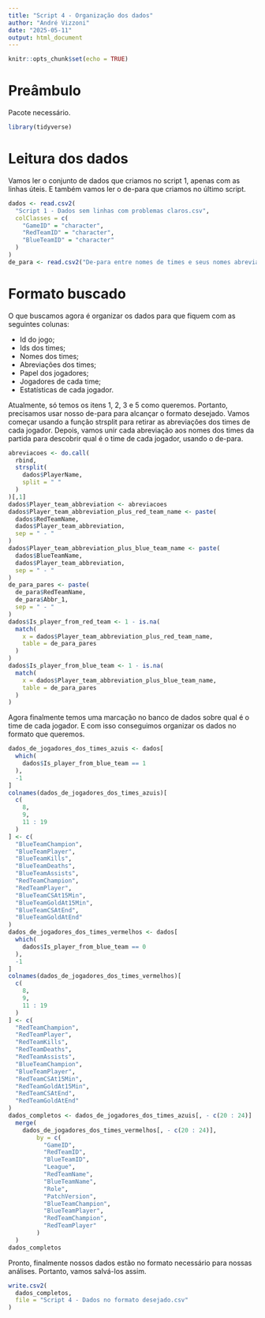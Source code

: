 ---
title: "Script 4 - Organização dos dados"
author: "André Vizzoni"
date: "2025-05-11"
output: html_document
---

```{r setup, include=FALSE}
knitr::opts_chunk$set(echo = TRUE)
```

# Preâmbulo

Pacote necessário.

```{r preambulo}
library(tidyverse)
```

# Leitura dos dados

Vamos ler o conjunto de dados que criamos no script 1, apenas com as linhas úteis. E também vamos ler o de-para que criamos no último script.

```{r dados}
dados <- read.csv2(
  "Script 1 - Dados sem linhas com problemas claros.csv",
  colClasses = c(
    "GameID" = "character",
    "RedTeamID" = "character",
    "BlueTeamID" = "character"
  )
)
de_para <- read.csv2("De-para entre nomes de times e seus nomes abreviados.csv")
```

# Formato buscado

O que buscamos agora é organizar os dados para que fiquem com as seguintes colunas:

- Id do jogo;
- Ids dos times;
- Nomes dos times;
- Abreviações dos times;
- Papel dos jogadores;
- Jogadores de cada time;
- Estatísticas de cada jogador.

Atualmente, só temos os itens 1, 2, 3 e 5 como queremos. Portanto, precisamos usar nosso de-para para alcançar o formato desejado. Vamos começar usando a função strsplit para retirar as abreviações dos times de cada jogador. Depois, vamos unir cada abreviação aos nomes dos times da partida para descobrir qual é o time de cada jogador, usando o de-para.

```{r abreviacoes}
abreviacoes <- do.call(
  rbind,
  strsplit(
    dados$PlayerName,
    split = " "
  )
)[,1]
dados$Player_team_abbreviation <- abreviacoes
dados$Player_team_abbreviation_plus_red_team_name <- paste(
  dados$RedTeamName,
  dados$Player_team_abbreviation,
  sep = " - "
)
dados$Player_team_abbreviation_plus_blue_team_name <- paste(
  dados$BlueTeamName,
  dados$Player_team_abbreviation,
  sep = " - "
)
de_para_pares <- paste(
  de_para$RedTeamName,
  de_para$Abbr_1,
  sep = " - "
)
dados$Is_player_from_red_team <- 1 - is.na(
  match(
    x = dados$Player_team_abbreviation_plus_red_team_name,
    table = de_para_pares
  )
)
dados$Is_player_from_blue_team <- 1 - is.na(
  match(
    x = dados$Player_team_abbreviation_plus_blue_team_name,
    table = de_para_pares
  )
)
```
Agora finalmente temos uma marcação no banco de dados sobre qual é o time de cada jogador. E com isso conseguimos organizar os dados no formato que queremos.
```{r organizacao}
dados_de_jogadores_dos_times_azuis <- dados[
  which(
    dados$Is_player_from_blue_team == 1
  ),
  -1
]
colnames(dados_de_jogadores_dos_times_azuis)[
  c(
    8,
    9,
    11 : 19
  )
] <- c(
  "BlueTeamChampion",
  "BlueTeamPlayer",
  "BlueTeamKills",
  "BlueTeamDeaths",
  "BlueTeamAssists",
  "RedTeamChampion",
  "RedTeamPlayer",
  "BlueTeamCSAt15Min",
  "BlueTeamGoldAt15Min",
  "BlueTeamCSAtEnd",
  "BlueTeamGoldAtEnd"
)
dados_de_jogadores_dos_times_vermelhos <- dados[
  which(
    dados$Is_player_from_blue_team == 0
  ),
  -1
]
colnames(dados_de_jogadores_dos_times_vermelhos)[
  c(
    8,
    9,
    11 : 19
  )
] <- c(
  "RedTeamChampion",
  "RedTeamPlayer",
  "RedTeamKills",
  "RedTeamDeaths",
  "RedTeamAssists",
  "BlueTeamChampion",
  "BlueTeamPlayer",
  "RedTeamCSAt15Min",
  "RedTeamGoldAt15Min",
  "RedTeamCSAtEnd",
  "RedTeamGoldAtEnd"
)
dados_completos <- dados_de_jogadores_dos_times_azuis[, - c(20 : 24)] |>
  merge(
    dados_de_jogadores_dos_times_vermelhos[, - c(20 : 24)],
        by = c(
          "GameID",
          "RedTeamID",
          "BlueTeamID",
          "League",
          "RedTeamName",
          "BlueTeamName",
          "Role",
          "PatchVersion",
          "BlueTeamChampion",
          "BlueTeamPlayer",
          "RedTeamChampion",
          "RedTeamPlayer"
        )
  )
dados_completos
```

Pronto, finalmente nossos dados estão no formato necessário para nossas análises. Portanto, vamos salvá-los assim.
```{r organizacao_2}
write.csv2(
  dados_completos,
  file = "Script 4 - Dados no formato desejado.csv"
)
```